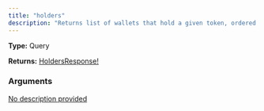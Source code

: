 ```yaml
---
title: "holders"
description: "Returns list of wallets that hold a given token, ordered by holdings descending. Also has the unique count of holders for that token."
---
```


**Type:** Query

**Returns:** [HoldersResponse!](/api-reference/types/holdersresponse)

### Arguments

<a href="/api-reference/types/holdersinput">
  <ResponseField name="input" type="HoldersInput!" required>
    No description provided
  </ResponseField>
</a>

